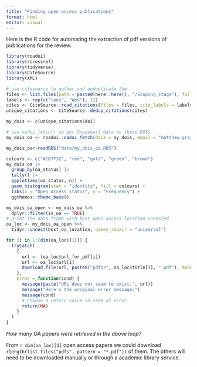 ```yaml
---
title: "Finding open access publications"
format: html
editor: visual
---
```


Here is the R code for automating the extraction of pdf versions of publications for the review.

```r
library(roadoi)
library(rcrossref)
library(tidyverse)
library(CiteSource)
library(XML)
```

```r
# use citesource to gather and deduplicate the
files <- list.files(path = paste0(here::here(), "/Scoping_stage"), full.names = TRUE)
labels <- rep(c("lens", "WoS"), 12)
cites <- CiteSource::read_citations(files = files, cite_labels = labels)
unique_citations <- CiteSource::dedup_citations(cites)
```

```r
my_dois <- c(unique_citations$doi)

```

```r
# use oadoi_fetch() to get Unpaywall data on those DOIs
my_dois_oa <- roadoi::oadoi_fetch(dois = my_dois, email = "matthew.grainger@nina.no")

```

```r
my_dois_oa<-readRDS("data/my_dois_oa.RDS")
```

```r
colours <- c("#CD7F32", "red", "gold", "green", "brown")
my_dois_oa |>
  group_by(oa_status) |>
  tally() |>
  ggplot(aes(oa_status, n)) +
  geom_histogram(stat = "identity", fill = colours) +
  labs(x = "Open Access status", y = "Frequency") +
  ggthemes::theme_base()

```

```r
my_dois_oa_open <- my_dois_oa %>%
  dplyr::filter(is_oa == TRUE)
# print the data frame with best open access location unnested
oa_loc <- my_dois_oa_open %>%
  tidyr::unnest(best_oa_location, names_repair = "universal")
```

```r
for (i in 1:(dim(oa_loc)[1])) {
  tryCatch(
    {
      url <- (oa_loc$url_for_pdf[i])
      url <- oa_loc$url[i]
      download.file(url, paste0("pdfs/", oa_loc$title[i], ".pdf"), mode = "wb")
    },
    error = function(cond) {
      message(paste("URL does not seem to exist:", url))
      message("Here's the original error message:")
      message(cond)
      # Choose a return value in case of error
      return(NA)
    }
  )
}

```

*How many OA papers were retrieved in the above loop?*

From `r dim(oa_loc)[1]` open access papers we could download `rlength(list.files("pdfs", pattern = "*.pdf"))` of them. The others will need to be downloaded manually or through a academic library service.

